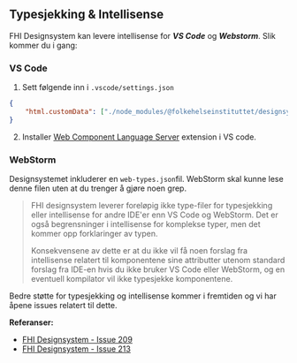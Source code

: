 
<Meta title="Ofte stilte spørsmål/Typesjekking & Intellisense" />

## Typesjekking & Intellisense

FHI Designsystem kan levere intellisense for ***VS Code*** og ***Webstorm***. Slik kommer du i gang:

### VS Code

1. Sett følgende inn i `.vscode/settings.json`
```json 
{
    "html.customData": ["./node_modules/@folkehelseinstituttet/designsystem/custom-elements.json"],
}
```

2. Installer [Web Component Language Server](https://wc-toolkit.com/integrations/web-components-language-server/) extension i VS code.

### WebStorm

Designsystemet inkluderer en ```web-types.json```fil. WebStorm skal kunne lese denne filen uten at du trenger å gjøre noen grep.

> FHI designsystem leverer foreløpig ikke type-filer for typesjekking eller intellisense for andre IDE'er enn VS Code og WebStorm. Det er også begrensninger i intellisense for komplekse typer, men det kommer opp forklaringer av typen.
> 
> Konsekvensene av dette er at du ikke vil få noen forslag fra intellisense relatert til komponentene sine attributter utenom standard forslag fra IDE-en hvis du ikke bruker VS Code eller WebStorm, og en eventuell kompilator vil ikke typesjekke komponentene.

Bedre støtte for typesjekking og intellisense kommer i fremtiden og vi har åpene issues relatert til dette.

**Referanser:**
- [FHI Designsystem - Issue 209](https://github.com/FHIDev/Fhi.Designsystem/issues/209)
- [FHI Designsystem - Issue 213](https://github.com/FHIDev/Fhi.Designsystem/issues/213)
